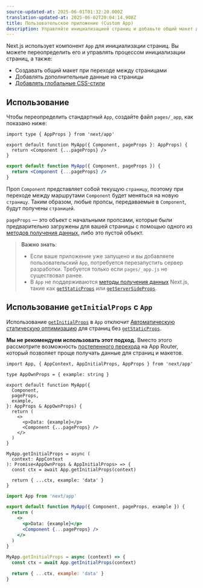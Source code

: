 ```yaml
---
source-updated-at: 2025-06-01T01:32:20.000Z
translation-updated-at: 2025-06-02T20:04:14.908Z
title: Пользовательское приложение (Custom App)
description: Управляйте инициализацией страниц и добавьте общий макет для всех страниц, переопределив стандартный компонент App, используемый в Next.js.
---
```


Next.js использует компонент `App` для инициализации страниц. Вы можете переопределить его и управлять процессом инициализации страниц, а также:

- Создавать общий макет при переходе между страницами
- Добавлять дополнительные данные на страницы
- [Добавлять глобальные CSS-стили](/docs/app/getting-started/css)

## Использование

Чтобы переопределить стандартный `App`, создайте файл `pages/_app`, как показано ниже:

```tsx filename="pages/_app.tsx" switcher
import type { AppProps } from 'next/app'

export default function MyApp({ Component, pageProps }: AppProps) {
  return <Component {...pageProps} />
}
```

```jsx filename="pages/_app.jsx" switcher
export default function MyApp({ Component, pageProps }) {
  return <Component {...pageProps} />
}
```

Проп `Component` представляет собой текущую `страницу`, поэтому при переходе между маршрутами `Component` будет меняться на новую `страницу`. Таким образом, любые пропсы, передаваемые в `Component`, будут получены `страницей`.

`pageProps` — это объект с начальными пропсами, которые были предварительно загружены для вашей страницы с помощью одного из [методов получения данных](/docs/pages/building-your-application/data-fetching), либо это пустой объект.

> **Важно знать**:
>
> - Если ваше приложение уже запущено и вы добавляете пользовательский `App`, потребуется перезапустить сервер разработки. Требуется только если `pages/_app.js` не существовал ранее.
> - В `App` не поддерживаются [методы получения данных](/docs/pages/building-your-application/data-fetching) Next.js, такие как [`getStaticProps`](/docs/pages/building-your-application/data-fetching/get-static-props) или [`getServerSideProps`](/docs/pages/building-your-application/data-fetching/get-server-side-props).

## Использование `getInitialProps` с `App`

Использование [`getInitialProps`](/docs/pages/api-reference/functions/get-initial-props) в `App` отключит [Автоматическую статическую оптимизацию](/docs/pages/building-your-application/rendering/automatic-static-optimization) для страниц без [`getStaticProps`](/docs/pages/building-your-application/data-fetching/get-static-props).

**Мы не рекомендуем использовать этот подход.** Вместо этого рассмотрите возможность [постепенного перехода](/docs/app/guides/migrating/app-router-migration) на App Router, который позволяет проще получать данные для страниц и макетов.

```tsx filename="pages/_app.tsx" switcher
import App, { AppContext, AppInitialProps, AppProps } from 'next/app'

type AppOwnProps = { example: string }

export default function MyApp({
  Component,
  pageProps,
  example,
}: AppProps & AppOwnProps) {
  return (
    <>
      <p>Data: {example}</p>
      <Component {...pageProps} />
    </>
  )
}

MyApp.getInitialProps = async (
  context: AppContext
): Promise<AppOwnProps & AppInitialProps> => {
  const ctx = await App.getInitialProps(context)

  return { ...ctx, example: 'data' }
}
```

```jsx filename="pages/_app.jsx" switcher
import App from 'next/app'

export default function MyApp({ Component, pageProps, example }) {
  return (
    <>
      <p>Data: {example}</p>
      <Component {...pageProps} />
    </>
  )
}

MyApp.getInitialProps = async (context) => {
  const ctx = await App.getInitialProps(context)

  return { ...ctx, example: 'data' }
}
```